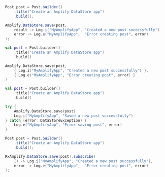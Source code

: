 <BlockSwitcher>
<Block name="Java">

```java
Post post = Post.builder()
    .title("Create an Amplify DataStore app")
    .build();

Amplify.DataStore.save(post,
    result -> Log.i("MyAmplifyApp", "Created a new post successfully"),
    error -> Log.e("MyAmplifyApp",  "Error creating post", error)
);
```

</Block>
<Block name="Kotlin - Callbacks">

```kotlin
val post = Post.builder()
    .title("Create an Amplify DataStore app")
    .build()

Amplify.DataStore.save(post,
    { Log.i("MyAmplifyApp", "Created a new post successfully") },
    { Log.e("MyAmplifyApp", "Error creating post", error) }
)
```

</Block>
<Block name="Kotlin - Coroutines (Beta)">

```kotlin
val post = Post.builder()
    .title("Create an Amplify DataStore app")
    .build()

try {
    Amplify.DataStore.save(post)
    Log.i("MyAmplifyApp", "Saved a new post successfully") 
} catch (error: DataStoreException) {
    Log.e("MyAmplifyApp", "Error saving post", error) 
}
```

</Block>
<Block name="RxJava">

```java
Post post = Post.builder()
    .title("Create an Amplify DataStore app")
    .build();

RxAmplify.DataStore.save(post).subscribe(
    () -> Log.i("MyAmplifyApp", "Created a new post successfully"),
    error -> Log.e("MyAmplifyApp",  "Error creating post", error)
);
```

</Block>
</BlockSwitcher>

